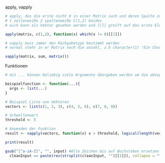 
apply, vapply

```r
# apply, das die erste nicht 0 in einer Matrix such und deren Spalte zurückgibt 
# 1 zeilenweiße 2 spaltenweiße C(1,2) beides
# wich kann als Vektor gesehen werden und [[]] greift auf das erste Element zu

apply(matrix, c(1,2), function(x) which(x != 0)[[1]])

# vapply muss immer den Rückgabetype bestimmt werden
# normal steht in er Matrix noch die anzahl, z.b character(1) "Ein Character"

vapply(matrix, sum, matrix())

```

Funktionen

```r
# mit ... können beliebig viele Argumente übergeben werden um die abzugreifen muss man sie erst als List oder DF bezeichnen (habs mir DFs noch nicht ausprobiert)

beispielfunction <- function(...){
  args <- list(...)
}
```

```r
# Beispiel Liste von Vektoren
vectors <- list(c(1, 2, 3), c(4, 5, 6), c(7, 8, 9))

# Schwellenwert
threshold <- 5

# Anwenden der Funktion
result <- vapply(vectors, function(x) x > threshold, logical(length(vectors[[1]])))

print(result)

```



```r
gsub("[^a-zA-Z]", "", input) #Alle Zeichen bis auf Buchstaben ersetzen 
  cleanInput == paste(rev(strsplit(cleanInput, "")[[1]]), collapse = "")# nochmal anschauen
```

